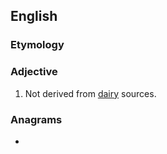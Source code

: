 ==English==

===Etymology===
{{prefix|non|dairy|lang=en}}

===Adjective===
{{en-adj|-}}
# Not derived from [[dairy]] sources.

===Anagrams===
* {{anagrams|en|a=adinnory|nondiary}}